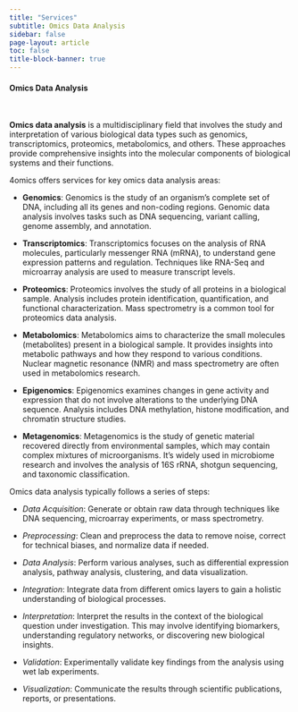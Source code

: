 ```yaml
---
title: "Services"
subtitle: Omics Data Analysis
sidebar: false
page-layout: article
toc: false
title-block-banner: true
---
```


::: column-page

#### Omics Data Analysis

<br>

**Omics data analysis** is a multidisciplinary field that involves the study and interpretation of various biological data types such as genomics, transcriptomics, proteomics, metabolomics, and others. These approaches provide comprehensive insights into the molecular components of biological systems and their functions. 

4omics offers services for key omics data analysis areas:

- **Genomics**: Genomics is the study of an organism's complete set of DNA, including all its genes and non-coding regions. Genomic data analysis involves tasks such as DNA sequencing, variant calling, genome assembly, and annotation.

- **Transcriptomics**: Transcriptomics focuses on the analysis of RNA molecules, particularly messenger RNA (mRNA), to understand gene expression patterns and regulation. Techniques like RNA-Seq and microarray analysis are used to measure transcript levels.

- **Proteomics**: Proteomics involves the study of all proteins in a biological sample. Analysis includes protein identification, quantification, and functional characterization. Mass spectrometry is a common tool for proteomics data analysis.

- **Metabolomics**: Metabolomics aims to characterize the small molecules (metabolites) present in a biological sample. It provides insights into metabolic pathways and how they respond to various conditions. Nuclear magnetic resonance (NMR) and mass spectrometry are often used in metabolomics research.

- **Epigenomics**: Epigenomics examines changes in gene activity and expression that do not involve alterations to the underlying DNA sequence. Analysis includes DNA methylation, histone modification, and chromatin structure studies.

- **Metagenomics**: Metagenomics is the study of genetic material recovered directly from environmental samples, which may contain complex mixtures of microorganisms. It's widely used in microbiome research and involves the analysis of 16S rRNA, shotgun sequencing, and taxonomic classification.

Omics data analysis typically follows a series of steps:

- *Data Acquisition*: Generate or obtain raw data through techniques like DNA sequencing, microarray experiments, or mass spectrometry.

- *Preprocessing*: Clean and preprocess the data to remove noise, correct for technical biases, and normalize data if needed.

- *Data Analysis*: Perform various analyses, such as differential expression analysis, pathway analysis, clustering, and data visualization.

- *Integration*: Integrate data from different omics layers to gain a holistic understanding of biological processes.

- *Interpretation*: Interpret the results in the context of the biological question under investigation. This may involve identifying biomarkers, understanding regulatory networks, or discovering new biological insights.

- *Validation*: Experimentally validate key findings from the analysis using wet lab experiments.

- *Visualization*: Communicate the results through scientific publications, reports, or presentations.

:::
